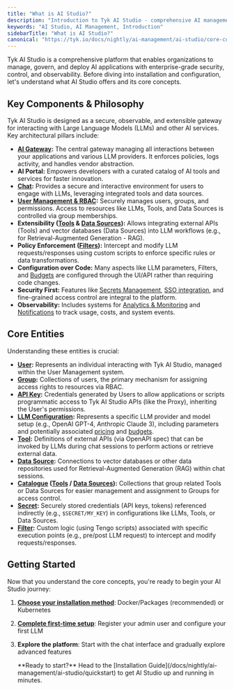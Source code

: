 ```yaml
---
title: "What is AI Studio?"
description: "Introduction to Tyk AI Studio - comprehensive AI management platform"
keywords: "AI Studio, AI Management, Introduction"
sidebarTitle: "What is AI Studio?"
canonical: "https://tyk.io/docs/nightly/ai-management/ai-studio/core-concepts"
---
```


Tyk AI Studio is a comprehensive platform that enables organizations to manage, govern, and deploy AI applications with enterprise-grade security, control, and observability. Before diving into installation and configuration, let's understand what AI Studio offers and its core concepts.

## Key Components & Philosophy

Tyk AI Studio is designed as a secure, observable, and extensible gateway for interacting with Large Language Models (LLMs) and other AI services. Key architectural pillars include:

*   **[AI Gateway](/docs/nightly/ai-management/ai-studio/proxy):** The central gateway managing all interactions between your applications and various LLM providers. It enforces policies, logs activity, and handles vendor abstraction.
*   **AI Portal:** Empowers developers with a curated catalog of AI tools and services for faster innovation.
*   **[Chat](/docs/nightly/ai-management/ai-studio/chat-interface):** Provides a secure and interactive environment for users to engage with LLMs, leveraging integrated tools and data sources.
*   **[User Management & RBAC](/docs/nightly/ai-management/ai-studio/user-management):** Securely manages users, groups, and permissions. Access to resources like LLMs, Tools, and Data Sources is controlled via group memberships.
*   **Extensibility ([Tools](/docs/nightly/ai-management/ai-studio/tools) & [Data Sources](/docs/nightly/ai-management/ai-studio/datasources-rag)):** Allows integrating external APIs (Tools) and vector databases (Data Sources) into LLM workflows (e.g., for Retrieval-Augmented Generation - RAG).
*   **Policy Enforcement ([Filters](/docs/nightly/ai-management/ai-studio/filters)):** Intercept and modify LLM requests/responses using custom scripts to enforce specific rules or data transformations.
*   **Configuration over Code:** Many aspects like LLM parameters, Filters, and [Budgets](/docs/nightly/ai-management/ai-studio/budgeting) are configured through the UI/API rather than requiring code changes.
*   **Security First:** Features like [Secrets Management](/docs/nightly/ai-management/ai-studio/secrets), [SSO integration](/docs/nightly/ai-management/ai-studio/sso), and fine-grained access control are integral to the platform.
*   **Observability:** Includes systems for [Analytics & Monitoring](/docs/nightly/ai-management/ai-studio/analytics) and [Notifications](/docs/nightly/ai-management/ai-studio/notifications) to track usage, costs, and system events.

## Core Entities

Understanding these entities is crucial:

*   **[User](/docs/nightly/ai-management/ai-studio/user-management#core-concepts):** Represents an individual interacting with Tyk AI Studio, managed within the User Management system.
*   **[Group](/docs/nightly/ai-management/ai-studio/user-management#core-concepts):** Collections of users, the primary mechanism for assigning access rights to resources via RBAC.
*   **[API Key](/docs/nightly/ai-management/ai-studio/user-management#core-concepts):** Credentials generated by Users to allow applications or scripts programmatic access to Tyk AI Studio APIs (like the Proxy), inheriting the User's permissions.
*   **[LLM Configuration](/docs/nightly/ai-management/ai-studio/llm-management):** Represents a specific LLM provider and model setup (e.g., OpenAI GPT-4, Anthropic Claude 3), including parameters and potentially associated [pricing](/docs/nightly/ai-management/ai-studio/llm-management) and [budgets](/docs/nightly/ai-management/ai-studio/budgeting).
*   **[Tool](/docs/nightly/ai-management/ai-studio/tools):** Definitions of external APIs (via OpenAPI spec) that can be invoked by LLMs during chat sessions to perform actions or retrieve external data.
*   **[Data Source](/docs/nightly/ai-management/ai-studio/datasources-rag):** Connections to vector databases or other data repositories used for Retrieval-Augmented Generation (RAG) within chat sessions.
*   **[Catalogue](/docs/nightly/ai-management/ai-studio/tools) ([Tools](/docs/nightly/ai-management/ai-studio/tools) / [Data Sources](/docs/nightly/ai-management/ai-studio/datasources-rag)):** Collections that group related Tools or Data Sources for easier management and assignment to Groups for access control.
*   **[Secret](/docs/nightly/ai-management/ai-studio/secrets):** Securely stored credentials (API keys, tokens) referenced indirectly (e.g., `$SECRET/MY_KEY`) in configurations like LLMs, Tools, or Data Sources.
*   **[Filter](/docs/nightly/ai-management/ai-studio/filters):** Custom logic (using Tengo scripts) associated with specific execution points (e.g., pre/post LLM request) to intercept and modify requests/responses.

## Getting Started

Now that you understand the core concepts, you're ready to begin your AI Studio journey:

1. **[Choose your installation method](/docs/nightly/ai-management/ai-studio/quickstart)**: Docker/Packages (recommended) or Kubernetes
2. **[Complete first-time setup](/docs/nightly/ai-management/ai-studio/configuration)**: Register your admin user and configure your first LLM
3. **Explore the platform**: Start with the chat interface and gradually explore advanced features



    <Note>
    **Ready to start?** Head to the [Installation Guide](/docs/nightly/ai-management/ai-studio/quickstart) to get AI Studio up and running in minutes.
    </Note>

